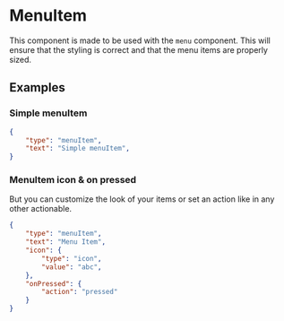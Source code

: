 
# MenuItem

This component is made to be used with the `menu` component. This will ensure that the styling is correct and that the menu items are properly sized.

## Examples

### Simple menuItem

```json
{
    "type": "menuItem",
    "text": "Simple menuItem",
}
```

### MenuItem icon & on pressed
But you can customize the look of your items or set an action like in any other actionable.

```json
{
    "type": "menuItem",
    "text": "Menu Item",
    "icon": {
        "type": "icon",
        "value": "abc",
    },
    "onPressed": {
        "action": "pressed"
    }
}
```

<PropertyTable schema={menuItemSchema}/>
